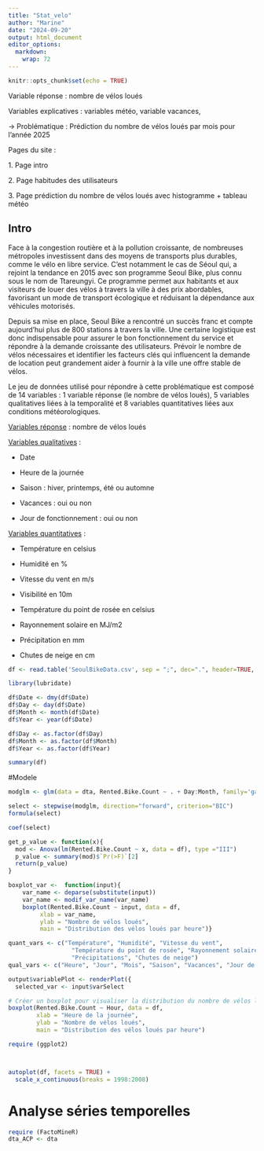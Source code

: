 ```yaml
---
title: "Stat_velo"
author: "Marine"
date: "2024-09-20"
output: html_document
editor_options: 
  markdown: 
    wrap: 72
---
```


```r
knitr::opts_chunk$set(echo = TRUE)
```

Variable réponse : nombre de vélos loués

Variables explicatives : variables météo, variable vacances,

→ Problématique : Prédiction du nombre de vélos loués par mois pour
l’année 2025

Pages du site :

1\. Page intro

2\. Page habitudes des utilisateurs

3\. Page prédiction du nombre de vélos loués avec histogramme + tableau
météo

## Intro

Face à la congestion routière et à la pollution croissante, de
nombreuses métropoles investissent dans des moyens de transports plus
durables, comme le vélo en libre service. C'est notamment le cas de
Séoul qui, a rejoint la tendance en 2015 avec son programme Seoul Bike,
plus connu sous le nom de Ttareungyi. Ce programme permet aux habitants
et aux visiteurs de louer des vélos à travers la ville à des prix
abordables, favorisant un mode de transport écologique et réduisant la
dépendance aux véhicules motorisés.

Depuis sa mise en place, Seoul Bike a rencontré un succès franc et
compte aujourd'hui plus de 800 stations à travers la ville. Une certaine
logistique est donc indispensable pour assurer le bon fonctionnement du
service et répondre à la demande croissante des utilisateurs. Prévoir le
nombre de vélos nécessaires et identifier les facteurs clés qui
influencent la demande de location peut grandement aider à fournir à la
ville une offre stable de vélos.

Le jeu de données utilisé pour répondre à cette problématique est
composé de 14 variables : 1 variable réponse (le nombre de vélos loués),
5 variables qualitatives liées à la temporalité et 8 variables
quantitatives liées aux conditions météorologiques.

[Variables réponse]{.underline} : nombre de vélos loués

[Variables qualitatives]{.underline} :

-   Date

-   Heure de la journée

-   Saison : hiver, printemps, été ou automne

-   Vacances : oui ou non

-   Jour de fonctionnement : oui ou non

[Variables quantitatives]{.underline} :

-   Température en celsius

-   Humidité en %

-   Vitesse du vent en m/s

-   Visibilité en 10m

-   Température du point de rosée en celsius

-   Rayonnement solaire en MJ/m2

-   Précipitation en mm

-   Chutes de neige en cm

```r
df <- read.table('SeoulBikeData.csv', sep = ";", dec=".", header=TRUE, stringsAsFactors = TRUE, fileEncoding = "UTF-8")

library(lubridate)

df$Date <- dmy(df$Date)
df$Day <- day(df$Date)
df$Month <- month(df$Date)
df$Year <- year(df$Date)

df$Day <- as.factor(df$Day)
df$Month <- as.factor(df$Month)
df$Year <- as.factor(df$Year)

summary(df)
```

#Modele

```r
modglm <- glm(data = dta, Rented.Bike.Count ~ . + Day:Month, family='gaussian')

select <- stepwise(modglm, direction="forward", criterion="BIC")
formula(select)
```

```r
coef(select)
```

```r
get_p_value <- function(x){
  mod <- Anova(lm(Rented.Bike.Count ~ x, data = df), type ="III")
  p_value <- summary(mod)$`Pr(>F)`[2]
  return(p_value)
}

boxplot_var <-  function(input){
    var_name <- deparse(substitute(input))
    var_name <- modif_var_name(var_name)
    boxplot(Rented.Bike.Count ~ input, data = df, 
         xlab = var_name, 
         ylab = "Nombre de vélos loués", 
         main = "Distribution des vélos loués par heure")}

quant_vars <- c("Température", "Humidité", "Vitesse du vent", 
                  "Température du point de rosée", "Rayonnement solaire", 
                  "Précipitations", "Chutes de neige")
qual_vars <- c("Heure", "Jour", "Mois", "Saison", "Vacances", "Jour de fonctionnement")

output$variablePlot <- renderPlot({
  selected_var <- input$varSelect

```

```r
# Créer un boxplot pour visualiser la distribution du nombre de vélos loués à chaque heure
boxplot(Rented.Bike.Count ~ Hour, data = df, 
        xlab = "Heure de la journée", 
        ylab = "Nombre de vélos loués", 
        main = "Distribution des vélos loués par heure")

require (ggplot2)



autoplot(df, facets = TRUE) +
  scale_x_continuous(breaks = 1998:2008)
```

# Analyse séries temporelles

```r
require (FactoMineR)
dta_ACP <- dta

```
